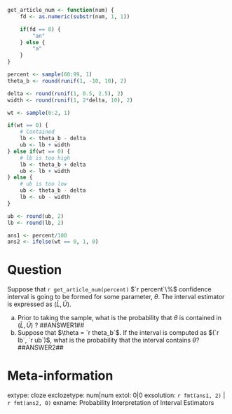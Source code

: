 ```r
get_article_num <- function(num) {
    fd <- as.numeric(substr(num, 1, 1))

    if(fd == 8) {
        "an"
    } else {
        "a"
    }
}

percent <- sample(60:99, 1)
theta_b <- round(runif(1, -10, 10), 2)

delta <- round(runif(1, 0.5, 2.5), 2)
width <- round(runif(1, 2*delta, 10), 2)

wt <- sample(0:2, 1)

if(wt == 0) {
    # Contained
    lb <- theta_b - delta
    ub <- lb + width
} else if(wt == 0) {
    # lb is too high
    lb <- theta_b + delta
    ub <- lb + width 
} else {
    # ub is too low
    ub <- theta_b - delta
    lb <- ub - width
}

ub <- round(ub, 2)
lb <- round(lb, 2)

ans1 <- percent/100
ans2 <- ifelse(wt == 0, 1, 0)

```

Question
========
Suppose that `r get_article_num(percent)` $`r percent`\%$ confidence interval is going to be formed for some parameter, $\theta$. The interval estimator is expressed as $(\widehat{L}, \widehat{U})$.

a. Prior to taking the sample, what is the probability that $\theta$ is contained in $(\widehat{L}, \widehat{U})$ ? ##ANSWER1##
b. Suppose that $\theta = `r theta_b`$. If the interval is computed as $(`r lb`, `r ub`)$, what is the probability that the interval contains $\theta$? ##ANSWER2##

Meta-information
================
extype: cloze
exclozetype: num|num
extol: 0|0
exsolution: `r fmt(ans1, 2)` | `r fmt(ans2, 0)`
exname: Probability Interpretation of Interval Estimators 